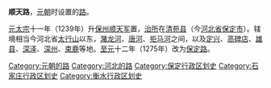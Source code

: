 '''顺天路'''，[[元朝|元朝]]时设置的[[路_(行政区划)|路]]。

[[元太宗|元太宗]]十一年（1239年）升[[保州_(北宋)|保州顺天军]]置，[[治所|治所]]在[[清苑县|清苑县]]（今[[河北省|河北省]][[保定市|保定市]]）。辖境相当今河北省[[太行山|太行山]]以东，[[潴龙河|潴龙河]]、[[唐河|唐河]]、[[拒马河|拒马河]]之间，以及[[定兴县|定兴]]、[[高碑店市|高碑店]]、[[雄县|雄县]]、[[深泽县|深泽]]、[[深州市|深州]]、[[辛集市|束鹿]]等地。[[至元_(忽必烈)|至元]]十二年（1275年）改为[[保定路|保定路]]。 

{{元朝行政区划小作品}}
[[Category:元朝的路|Category:元朝的路]]
[[Category:河北的路|Category:河北的路]]
[[Category:保定行政区划史|Category:保定行政区划史]]
[[Category:石家庄行政区划史|Category:石家庄行政区划史]]
[[Category:衡水行政区划史|Category:衡水行政区划史]]